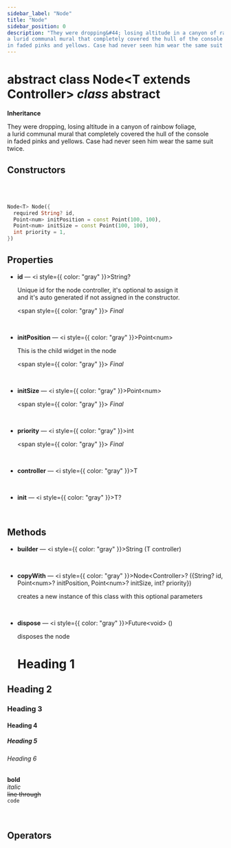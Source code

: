 ```yaml
---
sidebar_label: "Node"
title: "Node"
sidebar_position: 0
description: "They were dropping&#44; losing altitude in a canyon of rainbow foliage&#44; <br/>
a lurid communal mural that completely covered the hull of the console <br/>
in faded pinks and yellows. Case had never seen him wear the same suit twice."
---
```



# abstract class Node&lt;T extends Controller&gt; _class_ <Badge>abstract</Badge>

**Inheritance**  



They were dropping&#44; losing altitude in a canyon of rainbow foliage&#44; <br/>
a lurid communal mural that completely covered the hull of the console <br/>
in faded pinks and yellows. Case had never seen him wear the same suit twice.


## Constructors

<Tabs>
<TabItem value="0" label="Node&lt;T&gt; Node" default>

<br/><br/>

```dart
Node<T> Node({
  required String? id,
  Point<num> initPosition = const Point(100, 100),
  Point<num> initSize = const Point(100, 100),
  int priority = 1,
})
```

</TabItem>
</Tabs>

## Properties

- <b>id</b> — <i style={{ color: "gray" }}>String?</i>
  <br/>

  Unique id for the node controller&#44; it&apos;s optional to assign it <br/>
and it&apos;s auto generated if not assigned in the constructor.
  <br/>


  <span style={{ color: "gray" }}>
    <i>Final</i>
  </span>
  <br/>

  <br/>
- <b>initPosition</b> — <i style={{ color: "gray" }}>Point&lt;num&gt;</i>
  <br/>

  This is the child widget in the node
  <br/>


  <span style={{ color: "gray" }}>
    <i>Final</i>
  </span>
  <br/>

  <br/>
- <b>initSize</b> — <i style={{ color: "gray" }}>Point&lt;num&gt;</i>
  <br/>


  <span style={{ color: "gray" }}>
    <i>Final</i>
  </span>
  <br/>

  <br/>
- <b>priority</b> — <i style={{ color: "gray" }}>int</i>
  <br/>


  <span style={{ color: "gray" }}>
    <i>Final</i>
  </span>
  <br/>

  <br/>
- <b>controller</b> — <i style={{ color: "gray" }}>T</i>
  <br/>


  <br/>
- <b>init</b> — <i style={{ color: "gray" }}>T?</i>
  <br/>


  <br/>

## Methods

- <b>builder</b> — <i style={{ color: "gray" }}>String &#40;T controller&#41;</i>
  <br/>


  <br/>
- <b>copyWith</b> — <i style={{ color: "gray" }}>Node&lt;Controller&gt;? &#40;&#123;String? id&#44; Point&lt;num&gt;? initPosition&#44; Point&lt;num&gt;? initSize&#44; int? priority&#125;&#41;</i>
  <br/>

  creates a new instance of this class with this optional parameters
  <br/>


  <br/>
- <b>dispose</b> — <i style={{ color: "gray" }}>Future&lt;void&gt; &#40;&#41;</i>
  <br/>

  disposes the node <br/>
  # Heading 1 <br/>
## Heading 2 <br/>
### Heading 3 <br/>
#### Heading 4 <br/>
##### Heading 5 <br/>
###### Heading 6 <br/>
__bold__ <br/>
_italic_ <br/>
~~line through~~ <br/>
`code`
  <br/>


  <br/>

## Operators
